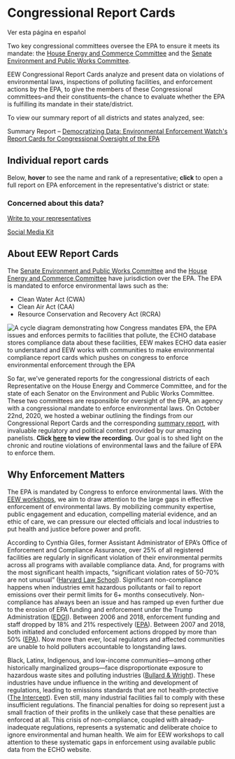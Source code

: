 


<Layout pageTitle="Congressional Report Cards" sidebarLinks={DataPageSidebarLinks} activeHeaderLink="Data">

# Congressional Report Cards

<Link to='../reports-es' className='button'>Ver esta página en español</Link>

Two key congressional committees oversee the EPA to ensure it meets its mandate: the <a href="https://energycommerce.house.gov/" target='_blank' rel='noopener' >House Energy and Commerce Committee</a> and the <a href="https://www.epw.senate.gov/public/" target='_blank' rel='noopener' >Senate Environment and Public Works Committee</a>.

EEW Congressional Report Cards analyze and present data on violations of environmental laws, inspections of polluting facilities, and enforcement actions by the EPA, to give the members of these Congressional committees–and their constituents–the chance to evaluate whether the EPA is fulfilling its mandate in their state/district.

To view our summary report of all districts and states analyzed, see:

Summary Report – <a href="https://envirodatagov.org/wp-content/uploads/2020/10/Democratizing-Data-Summary-Report.pdf">Democratizing Data: Environmental Enforcement Watch's Report Cards for Congressional Oversight of the EPA</a>

## Individual report cards

Below, **hover** to see the name and rank of a representative; **click** to open a full report on EPA enforcement in the representative's district or state:

<ReportCardExplorer />

### Concerned about this data?

<a className='button' href="https://democracy.io" target='_blank' rel='noopener' >Write to your representatives</a>

<a className='button' href="https://docs.google.com/document/d/112O6ZQ66Bd-DFsrsOQT-43Fg8SqRAfbrLzhzG0yR4xY/edit#" target='_blank' rel='noopener' >Social Media Kit</a>

<!--This is the main content file to edit for this page. It is embedded in src/pages/cd-reports.js-->

<!--Content for the top of the page (above the data visualization) is in reports-top.md in this folder-->

<!--The call-to-action text between the data visualization and the EEW icon is in reports-cta.md-->

## About EEW Report Cards
The <a href="https://www.epw.senate.gov/public/" target='_blank' rel='noopener' >Senate Environment and Public Works Committee</a> and the <a href="https://energycommerce.house.gov/" target='_blank' rel='noopener' >House Energy and Commerce Committee</a> have jurisdiction over the EPA. The EPA is mandated to enforce environmental laws such as the:

* Clean Water Act (CWA)
* Clean Air Act (CAA)
* Resource Conservation and Recovery Act (RCRA)

<img src={CycleDiagram} alt='A cycle diagram demonstrating how Congress mandates EPA, the EPA issues and enforces permits to facilities that pollute, the ECHO database stores compliance data about these facilities, EEW makes ECHO data easier to understand and EEW works with communities to make environmental compliance report cards which pushes on congress to enforce environmental enforcement through the EPA' />

So far, we’ve generated reports for the congressional districts of each Representative on the House Energy and Commerce Committee, and for the state of each Senator on the Environment and Public Works Committee. These two committees are responsible for oversight of the EPA, an agency with a congressional mandate to enforce environmental laws. On October 22nd, 2020, we hosted a webinar outlining the findings from our Congressional Report Cards and the corresponding <a href="https://envirodatagov.org/wp-content/uploads/2020/10/Democratizing-Data-Summary-Report.pdf" target='_blank' rel='noopener' >summary report</a>, with invaluable regulatory and political context provided by our amazing panelists. **Click <a href="https://youtu.be/9Ot7uFA4ucQ" target='_blank' rel='noopener' >here</a> to view the recording.** Our goal is to shed light on the chronic and routine violations of environmental laws and the failure of EPA to enforce them.

## Why Enforcement Matters
The EPA is mandated by Congress to enforce environmental laws. With the [EEW workshops](/events), we aim to draw attention to the large gaps in effective enforcement of environmental laws. By mobilizing community expertise, public engagement and education, compelling material evidence, and an ethic of care, we can pressure our elected officials and local industries to put health and justice before power and profit.

According to Cynthia Giles, former Assistant Administrator of EPA’s Office of Enforcement and Compliance Assurance, over 25% of all registered facilities are regularly in significant violation of their environmental permits across all programs with available compliance data. And, for programs with the most significant health impacts, “significant violation rates of 50-70% are not unusual” (<a href="http://eelp.law.harvard.edu/wp-content/uploads/Cynthia-Giles-Part-2-FINAL.pdf" target='_blank' rel='noopener' >Harvard Law School</a>). Significant non-compliance happens when industries emit hazardous pollutants or fail to report emissions over their permit limits for 6+ months consecutively. Non-compliance has always been an issue and has ramped up even further due to the erosion of EPA funding and enforcement under the Trump Administration (<a href="https://envirodatagov.org/publication/a-sheep-in-the-closet-the-erosion-of-enforcement-at-the-epa/" target='_blank' rel='noopener' >EDGI</a>). Between 2006 and 2018, enforcement funding and staff dropped by 18% and 21% respectively (<a href="https://www.epa.gov/sites/production/files/2020-04/documents/_epaoig_20200331_20-p-0131_0.pdf" target='_blank' rel='noopener' >EPA</a>). Between 2007 and 2018, both initiated and concluded enforcement actions dropped by more than 50% (<a href="https://www.epa.gov/sites/production/files/2020-04/documents/_epaoig_20200331_20-p-0131_0.pdf" target='_blank' rel='noopener' >EPA</a>). Now more than ever, local regulators and affected communities are unable to hold polluters accountable to longstanding laws. 

Black, Latinx, Indigenous, and low-income communities—among other historically marginalized groups—face disproportionate exposure to hazardous waste sites and polluting industries (<a href="https://www.indiebound.org/book/9780896084469" target='_blank' rel='noopener' >Bullard & Wright</a>). These industries have undue influence in the writing and development of regulations, leading to emissions standards that are not health-protective (<a href="https://theintercept.com/2019/06/18/pfoa-pfas-teflon-epa-limit/" target='_blank' rel='noopener' >The Intercept</a>). Even still, many industrial facilities fail to comply with these insufficient regulations. The financial penalties for doing so represent just a small fraction of their profits in the unlikely case that these penalties are enforced at all. This crisis of non-compliance, coupled with already-inadequate regulations, represents a systematic and deliberate choice to ignore environmental and human health. We aim for EEW workshops to call attention to these systematic gaps in enforcement using available public data from the ECHO website.

</Layout>
